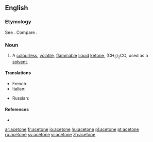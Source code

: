 ==English==

===Etymology===
See {{term|acetic}}. Compare {{term|ketone}}.

===Noun===
{{en-noun|-}}

# {{organic compound}} A [[colourless]], [[volatile]], [[flammable]] [[liquid]] [[ketone]], (CH<sub>3</sub>)<sub>2</sub>CO, used as a [[solvent]].

====Translations====
{{trans-top|the organic compound (CH<sub>3</sub>)<sub>2</sub>CO}}
* French: {{t+|fr|acétone|f}}
* Italian: {{t-|it|acetone|m}}
{{trans-mid}}
* Russian: {{t-|ru|ацетон|m|tr=atsetón|sc=Cyrl}}
{{trans-bottom}}

====References====
* {{pedialite}}

[[ar:acetone]]
[[fr:acetone]]
[[io:acetone]]
[[hu:acetone]]
[[pl:acetone]]
[[pt:acetone]]
[[ru:acetone]]
[[sv:acetone]]
[[vi:acetone]]
[[zh:acetone]]